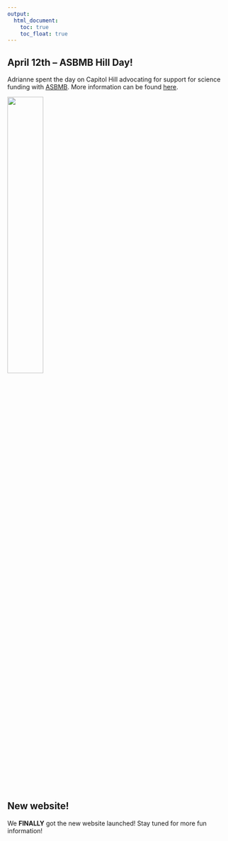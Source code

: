 ```yaml
---
output: 
  html_document:
    toc: true
    toc_float: true
---
```


## April 12th -- ASBMB Hill Day!

Adrianne spent the day on Capitol Hill advocating for support for science funding with [ASBMB](http://www.asbmb.org/). More information can be found [here](http://www.asbmb.org/Advocacy/Events/Hill_Day/).

![](images\hillday.jpg){ width=40% }



## New website!

We **FINALLY** got the new website launched! Stay tuned for more fun information!

